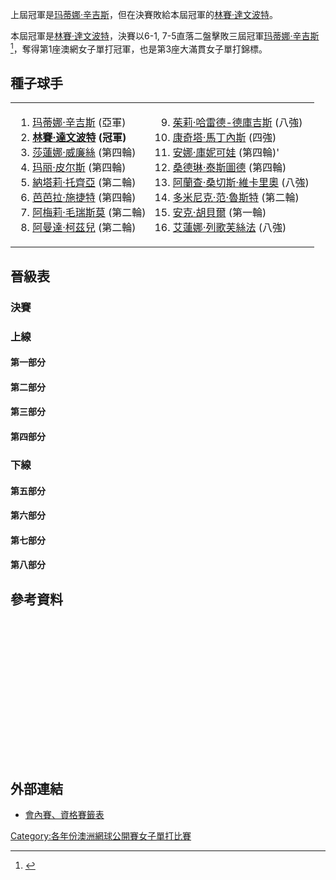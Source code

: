{{noteTA|G1=Tennis
|T=zh-hans:2000年澳大利亚网球公开赛女子单打比赛; zh-tw:2000年澳洲網球公開賽女子單打比賽; zh-hk:2000年澳洲網球公開賽女子單打比賽;
|1=zh-hans:圈;zh-hant:輪
|2=zh-hans:半区;zh-hant:半部;
|3=zh-hans:半决赛;zh-hk:準決賽;zh-tw:四強;
|4=zh-hans:半準决赛;zh-hk:半準決賽;zh-tw:八強;
|5=zh-hans:澳大利亚; zh-tw:澳洲; zh-hk:澳洲;
|6=zh-hans:2000年澳大利亚网球公开赛; zh-tw:2000年澳洲網球公開賽; zh-hk:2000年澳洲網球公開賽;
}}

{{GrandSlamEvents|2000|澳洲網球公開賽|
 | defchamp = {{flagicon|SUI}} [[玛蒂娜·辛吉斯|玛蒂娜·辛吉斯]]
 | champ = {{flagicon|USA}} [[林賽·達文波特|林賽·達文波特]]
 | runner = {{flagicon|SUI}} [[玛蒂娜·辛吉斯|玛蒂娜·辛吉斯]]
 | score = 6-1, 7-5
}}

{{main|2000年澳大利亚网球公开赛}}

上屆冠軍是[[玛蒂娜·辛吉斯|玛蒂娜·辛吉斯]]，但在決賽敗給本屆冠軍的[[林賽·達文波特|林賽·達文波特]]。

本屆冠軍是[[林賽·達文波特|林賽·達文波特]]，決賽以6-1, 7-5直落二盤擊敗三屆冠軍[[玛蒂娜·辛吉斯|玛蒂娜·辛吉斯]]<ref>{{cite web |url=http://www.nytimes.com/2000/01/30/sports/tennis-davenport-easily-masters-hingis-again-to-take-title.html |title=存档副本 |accessdate=2010-03-20 |deadurl=no |archiveurl=https://web.archive.org/web/20150527145755/http://www.nytimes.com/2000/01/30/sports/tennis-davenport-easily-masters-hingis-again-to-take-title.html |archivedate=2015-05-27 }}</ref>，奪得第1座澳網女子單打冠軍，也是第3座大滿貫女子單打錦標。

==種子球手==
{|
|valign=top|
<ol>
<li> {{flagicon|SUI}} [[玛蒂娜·辛吉斯|玛蒂娜·辛吉斯]] (亞軍)</li>
<li> {{flagicon|USA}} '''[[林賽·達文波特|林賽·達文波特]] (冠軍)'''</li>
<li> {{flagicon|USA}} [[莎蓮娜·威廉絲|莎蓮娜·威廉絲]] (第四輪)</li>
<li> {{flagicon|FRA}} [[玛丽·皮尔斯|玛丽·皮尔斯]] (第四輪)</li>
<li> {{flagicon|FRA}} [[納塔莉·托齊亞|納塔莉·托齊亞]] (第二輪)</li>
<li> {{flagicon|AUT}} [[芭芭拉·施捷特|芭芭拉·施捷特]] (第四輪)</li>
<li> {{flagicon|FRA}} [[阿梅莉·毛瑞斯莫|阿梅莉·毛瑞斯莫]] (第二輪)</li>
<li> {{flagicon|RSA}} [[阿曼達·柯茲兒|阿曼達·柯茲兒]] (第二輪)</li>
</ol>
|valign=top|
<ol start=9>
<li> {{flagicon|FRA}} [[茱莉·哈雷德-德庫吉斯|茱莉·哈雷德-德庫吉斯]] (八強)</li>
<li> {{flagicon|ESP}} [[康奇塔·馬丁內斯|康奇塔·馬丁內斯]] (四強)</li>
<li> {{flagicon|RUS}} [[安娜·庫妮可娃|安娜·庫妮可娃]] (第四輪)'</li>
<li> {{flagicon|FRA}} [[桑德琳·泰斯圖德|桑德琳·泰斯圖德]] (第四輪)</li>
<li> {{flagicon|ESP}} [[阿蘭查·桑切斯·維卡里奧|阿蘭查·桑切斯·維卡里奧]] (八強)</li>
<li> {{flagicon|BEL}} [[多米尼克·范·魯斯特|多米尼克·范·魯斯特]] (第二輪)</li>
<li> {{flagicon|GER}} [[安克·胡貝爾|安克·胡貝爾]] (第一輪)</li>
<li> {{flagicon|RUS}} [[艾蓮娜·列歌芙絲法|艾蓮娜·列歌芙絲法]] (八強)</li>
</ol>
|}
==晉級表==
{{Draw key}}
===決賽===
{{8TeamBracket-Tennis3
| RD1=八強
| RD2=四強
| RD3=決賽
| team-width=175
| RD3-team1={{flagicon|SUI}} [[玛蒂娜·辛吉斯|辛吉斯]]
| RD3-seed1=1
| RD3-team2={{flagicon|USA}} '''[[林賽·達文波特|達文波特]]'''
| RD3-seed2=2
| RD3-score1-1=1
| RD3-score2-1='''6'''
| RD3-score1-2=5
| RD3-score2-2='''7'''
| RD2-team1={{flagicon|SUI}} '''[[玛蒂娜·辛吉斯|辛吉斯]]'''
| RD2-seed1=1
| RD2-team2={{flagicon|ESP}} [[康奇塔·馬丁內斯|馬丁內斯]]
| RD2-seed2=10
| RD2-score1-1='''6'''
| RD2-score2-1=3
| RD2-score1-2='''6'''
| RD2-score2-2=2
| RD2-team3={{flagicon|USA}} [[珍妮弗·卡普里亚蒂|卡普里亚蒂]]
| RD2-seed3= 
| RD2-team4={{flagicon|USA}} '''[[林賽·達文波特|達文波特]]'''
| RD2-seed4=2
| RD2-score3-1=2
| RD2-score4-1='''6'''
| RD2-score3-2=6<sup>4</sup>
| RD2-score4-2='''7<sup>7</sup>'''
| RD1-team1={{flagicon|SUI}} '''[[玛蒂娜·辛吉斯|辛吉斯]]'''
| RD1-seed1=1
| RD1-team2={{flagicon|ESP}} [[阿蘭查·桑切斯·維卡里奧|桑切斯·維卡里奧]]
| RD1-seed2=13
| RD1-score1-1='''6'''
| RD1-score2-1=1
| RD1-score1-2='''6'''
| RD1-score2-2=1
| RD1-team3={{flagicon|RUS}} [[艾蓮娜·列歌芙絲法|列歌芙絲法]]
| RD1-seed3=16
| RD1-team4={{flagicon|ESP}} '''[[康奇塔·馬丁內斯|馬丁內斯]]'''
| RD1-seed4=10
| RD1-score3-1=3
| RD1-score4-1='''6'''
| RD1-score3-2='''6'''
| RD1-score4-2=4
| RD1-score3-3=7
| RD1-score4-3='''9'''
| RD1-team5={{flagicon|USA}} '''[[珍妮弗·卡普里亚蒂|卡普里亚蒂]]'''
| RD1-seed5= 
| RD1-team6={{flagicon|JPN}} [[杉山愛|杉山]]
| RD1-seed6= 
| RD1-score5-1='''6'''
| RD1-score6-1=0
| RD1-score5-2='''6'''
| RD1-score6-2=2
| RD1-team7={{flagicon|FRA}} [[茱莉·哈雷德-德庫吉斯|哈雷德-德庫吉斯]]
| RD1-seed7=9
| RD1-team8={{flagicon|USA}} '''[[林賽·達文波特|達文波特]]'''
| RD1-seed8=2
| RD1-score7-1=1
| RD1-score8-1='''6'''
| RD1-score7-2=2
| RD1-score8-2='''6'''
}}
===上線===
====第一部分====
{{16TeamBracket-Compact-Tennis3
| RD1=第一輪
| RD2=第二輪
| RD3=第三輪
| RD4=第四輪
| RD4-team01={{flagicon|SUI}} '''[[玛蒂娜·辛吉斯|辛吉斯]]'''
| RD4-seed01=1
| RD4-team02={{flagicon|FRA}} [[桑德琳·泰斯圖德|泰斯圖德]]
| RD4-seed02=12
| RD4-score01-1='''6'''
| RD4-score02-1=1
| RD4-score01-2='''7<sup>7</sup>'''
| RD4-score02-2=6<sup>3</sup>
| RD3-team01={{flagicon|SUI}} '''[[玛蒂娜·辛吉斯|辛吉斯]]'''
| RD3-seed01=1
| RD3-team02={{flagicon|AUS}} [[艾丽西亚·莫利克|莫利克]]
| RD3-seed02=
| RD3-score01-1='''6'''
| RD3-score02-1=2
| RD3-score01-2='''6'''
| RD3-score02-2=3
| RD3-team03={{flagicon|THA}} [[撻瑪茵·塔娜蘇甘|塔娜蘇甘]]
| RD3-seed03=
| RD3-team04={{flagicon|FRA}} '''[[桑德琳·泰斯圖德|泰斯圖德]]'''
| RD3-seed04=12
| RD3-score03-1='''6'''
| RD3-score04-1=4
| RD3-score03-2=5
| RD3-score04-2='''7'''
| RD3-score03-3=2
| RD3-score04-3='''6'''
| RD2-team01={{flagicon|SUI}} '''[[玛蒂娜·辛吉斯|辛吉斯]]'''
| RD2-seed01=1
| RD2-team02={{flagicon|BEL}} [[賈斯汀·海寧|海寧]]
| RD2-seed02=
| RD2-score01-1='''6'''
| RD2-score02-1=3
| RD2-score01-2='''6'''
| RD2-score02-2=3
| RD2-team03={{flagicon|SVK}} [[Karina_Habšudová|K Habšudová]]
| RD2-seed03=
| RD2-team04={{flagicon|AUS}} '''[[艾丽西亚·莫利克|莫利克]]'''
| RD2-seed04=
| RD2-score03-1=2
| RD2-score04-1='''6'''
| RD2-score03-2=3
| RD2-score04-2='''6'''
| RD2-team05={{flagicon|THA}} '''[[撻瑪茵·塔娜蘇甘|塔娜蘇甘]]'''
| RD2-seed05=
| RD2-team06={{flagicon|CAN}} [[Jana_Nejedly|J Nejedly]]
| RD2-seed06=
| RD2-score05-1='''7'''
| RD2-score06-1=5
| RD2-score05-2='''6'''
| RD2-score06-2=4
| RD2-team07={{flagicon|MEX}} [[Angélica_Gavaldón|A Gavaldón]]
| RD2-seed07=
| RD2-team08={{flagicon|FRA}} '''[[桑德琳·泰斯圖德|泰斯圖德]]'''
| RD2-seed08=12
| RD2-score07-1=1
| RD2-score08-1='''6'''
| RD2-score07-2=2
| RD2-score08-2='''6'''
| RD1-team01={{flagicon|SUI}} '''[[玛蒂娜·辛吉斯|辛吉斯]]'''
| RD1-seed01=1
| RD1-team02={{flagicon|CRO}} [[Mirjana_Lučić|M Lučić]]
| RD1-seed02=
| RD1-score01-1='''6'''
| RD1-score02-1=1
| RD1-score01-2='''6'''
| RD1-score02-2=2
| RD1-team03={{flagicon|BEL}} '''[[賈斯汀·海寧|海寧]]'''
| RD1-seed03=
| RD1-team04={{flagicon|AUS}} [[Kerry-Anne_Guse|K-A Guse]]
| RD1-seed04=Q
| RD1-score03-1='''6'''
| RD1-score04-1=4
| RD1-score03-2='''6'''
| RD1-score04-2=2
| RD1-team05={{flagicon|SVK}} '''[[Karina_Habšudová|K Habšudová]]'''
| RD1-seed05=
| RD1-team06={{flagicon|USA}} [[Jolene_Watanabe|J Watanabe]]
| RD1-seed06=
| RD1-score05-1='''6'''
| RD1-score06-1=0
| RD1-score05-2='''6'''
| RD1-score06-2=1
| RD1-team07={{flagicon|AUS}} '''[[艾丽西亚·莫利克|莫利克]]'''
| RD1-seed07=
| RD1-team08={{flagicon|CRO}} [[Silvija_Talaja|S Talaja]]
| RD1-seed08=
| RD1-score07-1='''6'''
| RD1-score08-1=1
| RD1-score07-2=5
| RD1-score08-2='''7'''
| RD1-score07-3='''7'''
| RD1-score08-3=5
| RD1-team09={{flagicon|THA}} '''[[撻瑪茵·塔娜蘇甘|塔娜蘇甘]]'''
| RD1-seed09=
| RD1-team10={{flagicon|ITA}} [[Rita_Grande|R Grande]]
| RD1-seed10=
| RD1-score09-1='''6'''
| RD1-score10-1=3
| RD1-score09-2='''6'''
| RD1-score10-2=4
| RD1-team11={{flagicon|CAN}} '''[[Jana_Nejedly|J Nejedly]]'''
| RD1-seed11=
| RD1-team12={{flagicon|SLO}} [[卡塔琳娜·斯雷博特尼克|斯雷博特尼克]]
| RD1-seed12=
| RD1-score11-1='''6'''
| RD1-score12-1=4
| RD1-score11-2=1
| RD1-score12-2='''6'''
| RD1-score11-3='''6'''
| RD1-score12-3=4
| RD1-team13={{flagicon|MEX}} '''[[Angelica_Gavaldon|A Gavaldon]]'''
| RD1-seed13=
| RD1-team14={{flagicon|ISR}} [[Tzipi_Obziler|T Obziler]]
| RD1-seed14=Q
| RD1-score13-1='''6'''
| RD1-score14-1=4
| RD1-score13-2=4
| RD1-score14-2='''6'''
| RD1-score13-3='''6'''
| RD1-score14-3=4
| RD1-team15={{flagicon|FRA}} '''[[桑德琳·泰斯圖德|泰斯圖德]]'''
| RD1-seed15=12
| RD1-team16={{flagicon|HUN}} [[佩特拉·曼杜拉|曼杜拉]]
| RD1-seed16=
| RD1-score15-1='''6'''
| RD1-score16-1=3
| RD1-score15-2=4
| RD1-score16-2='''6'''
| RD1-score15-3='''6'''
| RD1-score16-3=3
}}
====第二部分====
{{16TeamBracket-Compact-Tennis3
| RD1=第一輪
| RD2=第二輪
| RD3=第三輪
| RD4=第四輪
| RD4-team01={{flagicon|ESP}} '''[[阿蘭查·桑切斯·維卡里奧|桑切斯·維卡里奧]]'''
| RD4-seed01=13
| RD4-team02={{flagicon|AUT}} [[芭芭拉·施捷特|施捷特]]
| RD4-seed02=6
| RD4-score01-1=1
| RD4-score02-1='''6'''
| RD4-score01-2='''6'''
| RD4-score02-2=0
| RD4-score01-3='''7'''
| RD4-score02-3=5
| RD3-team01={{flagicon|ESP}} '''[[阿蘭查·桑切斯·維卡里奧|桑切斯·維卡里奧]]'''
| RD3-seed01=13
| RD3-team02={{flagicon|AUS}} [[Bryanne_Stewart|B Stewart]]
| RD3-seed02=WC
| RD3-score01-1='''7'''
| RD3-score02-1=5
| RD3-score01-2='''6'''
| RD3-score02-2=1
| RD3-team03={{flagicon|ARG}} [[Florencia_Labat|F Labat]]
| RD3-seed03=Q
| RD3-team04={{flagicon|AUT}} '''[[芭芭拉·施捷特|施捷特]]'''
| RD3-seed04=6
| RD3-score03-1=1
| RD3-score04-1='''6'''
| RD3-score03-2=3
| RD3-score04-2='''6'''
| RD2-team01={{flagicon|ESP}} '''[[阿蘭查·桑切斯·維卡里奧|桑切斯·維卡里奧]]'''
| RD2-seed01=13
| RD2-team02={{flagicon|USA}} [[麗莎·雷蒙德|雷蒙德]]
| RD2-seed02=
| RD2-score01-1='''6'''
| RD2-score02-1=1
| RD2-score01-2=3
| RD2-score02-2='''6'''
| RD2-score01-3='''6'''
| RD2-score02-3=3
| RD2-team03={{flagicon|SUI}} [[艾曼紐·加利亞爾迪|加利亞爾迪]]
| RD2-seed03=
| RD2-team04={{flagicon|AUS}} '''[[Bryanne_Stewart|B Stewart]]'''
| RD2-seed04=WC
| RD2-score03-1='''6'''
| RD2-score04-1=2
| RD2-score03-2=4
| RD2-score04-2='''6'''
| RD2-score03-3=4
| RD2-score04-3='''6'''
| RD2-team05={{flagicon|ARG}} '''[[Florencia_Labat|F Labat]]'''
| RD2-seed05=Q
| RD2-team06={{flagicon|ESP}} [[馬貴·塞爾娜|塞爾娜]]
| RD2-seed06=
| RD2-score05-1='''7<sup>7</sup>'''
| RD2-score06-1=6<sup>3</sup>
| RD2-score05-2='''7'''
| RD2-score06-2=5
| RD2-team07={{flagicon|SUI}} [[Miroslava_Vavrinec|M Vavrinec]]
| RD2-seed07=
| RD2-team08={{flagicon|AUT}} '''[[芭芭拉·施捷特|施捷特]]'''
| RD2-seed08=6
| RD2-score07-1=4
| RD2-score08-1='''6'''
| RD2-score07-2=4
| RD2-score08-2='''6'''
| RD1-team01={{flagicon|ESP}} '''[[阿蘭查·桑切斯·維卡里奧|桑切斯·維卡里奧]]'''
| RD1-seed01=13
| RD1-team02={{flagicon|GER}} [[Julia_Abe|J Abe]]
| RD1-seed02=
| RD1-score01-1='''6'''
| RD1-score02-1=2
| RD1-score01-2='''6'''
| RD1-score02-2=2
| RD1-team03={{flagicon|USA}} '''[[麗莎·雷蒙德|雷蒙德]]'''
| RD1-seed03=
| RD1-team04={{flagicon|FRA}} [[Alexandra_Fusai|A Fusai]]
| RD1-seed04=Q
| RD1-score03-1=5
| RD1-score04-1='''7'''
| RD1-score03-2='''6'''
| RD1-score04-2=4
| RD1-score03-3='''6'''
| RD1-score04-3=4
| RD1-team05={{flagicon|SUI}} '''[[艾曼紐·加利亞爾迪|加利亞爾迪]]'''
| RD1-seed05=
| RD1-team06={{flagicon|FRA}} [[Alexia_Dechaume-Balleret|A Dechaume-Balleret]]
| RD1-seed06=
| RD1-score05-1='''6'''
| RD1-score06-1=2
| RD1-score05-2='''6'''
| RD1-score06-2=0
| RD1-team07={{flagicon|AUS}} '''[[Bryanne_Stewart|B Stewart]]'''
| RD1-seed07=WC
| RD1-team08={{flagicon|VEN}} [[María_Vento|M Vento]]
| RD1-seed08=
| RD1-score07-1='''7'''
| RD1-score08-1=5
| RD1-score07-2='''6'''
| RD1-score08-2=3
| RD1-team09={{flagicon|ARG}} '''[[Florencia_Labat|F Labat]]'''
| RD1-seed09=Q
| RD1-team10={{flagicon|SVK}} [[Ľudmila_Cervanová|Ľ Cervanová]]
| RD1-seed10=
| RD1-score09-1='''6'''
| RD1-score10-1=2
| RD1-score09-2='''6'''
| RD1-score10-2=3
| RD1-team11={{flagicon|ESP}} '''[[馬貴·塞爾娜|塞爾娜]]'''
| RD1-seed11=
| RD1-team12={{flagicon|CAN}} [[Maureen_Drake|M Drake]]
| RD1-seed12=
| RD1-score11-1='''6'''
| RD1-score12-1=4
| RD1-score11-2='''6'''
| RD1-score12-2=2
| RD1-team13={{flagicon|SUI}} '''[[Miroslava_Vavrinec|M Vavrinec]]'''
| RD1-seed13=
| RD1-team14={{flagicon|AUS}} [[Lisa_McShea|L McShea]]
| RD1-seed14=WC
| RD1-score13-1='''6'''
| RD1-score14-1=1
| RD1-score13-2='''6'''
| RD1-score14-2=4
| RD1-team15={{flagicon|AUT}} '''[[芭芭拉·施捷特|施捷特]]'''
| RD1-seed15=6
| RD1-team16={{flagicon|USA}} [[Meilen_Tu|M Tu]]
| RD1-seed16=
| RD1-score15-1='''6'''
| RD1-score16-1=2
| RD1-score15-2=6<sup>1</sup>
| RD1-score16-2='''7<sup>7</sup>'''
| RD1-score15-3='''6'''
| RD1-score16-3=4
}}
====第三部分====
{{16TeamBracket-Compact-Tennis3
| RD1=第一輪
| RD2=第二輪
| RD3=第三輪
| RD4=第四輪
| RD4-team01={{flagicon|USA}} [[莎蓮娜·威廉絲|S 威廉絲]]
| RD4-seed01=3
| RD4-team02={{flagicon|RUS}} '''[[艾蓮娜·列歌芙絲法|列歌芙絲法]]'''
| RD4-seed02=16
| RD4-score01-1=3
| RD4-score02-1='''6'''
| RD4-score01-2=3
| RD4-score02-2='''6'''
| RD3-team01={{flagicon|USA}} '''[[莎蓮娜·威廉絲|S 威廉絲]]'''
| RD3-seed01=3
| RD3-team02={{flagicon|BEL}} [[Sabine_Appelmans|S Appelmans]]
| RD3-seed02=
| RD3-score01-1='''6'''
| RD3-score02-1=2
| RD3-score01-2='''7<sup>7</sup>'''
| RD3-score02-2=6<sup>2</sup>
| RD3-team03={{flagicon|BEL}} [[Els_Callens|E Callens]]
| RD3-seed03=
| RD3-team04={{flagicon|RUS}} '''[[艾蓮娜·列歌芙絲法|列歌芙絲法]]'''
| RD3-seed04=16
| RD3-score03-1='''7'''
| RD3-score04-1=5
| RD3-score03-2=6<sup>5</sup>
| RD3-score04-2='''7<sup>7</sup>'''
| RD3-score03-3=3
| RD3-score04-3='''6'''
| RD2-team01={{flagicon|USA}} '''[[莎蓮娜·威廉絲|S 威廉絲]]'''
| RD2-seed01=3
| RD2-team02={{flagicon|AUS}} [[Nicole_Pratt|N Pratt]]
| RD2-seed02=
| RD2-score01-1='''7'''
| RD2-score02-1=5
| RD2-score01-2='''6'''
| RD2-score02-2=1
| RD2-team03={{flagicon|BEL}} '''[[Sabine_Appelmans|S Appelmans]]'''
| RD2-seed03=
| RD2-team04={{flagicon|USA}} [[嬋達·魯賓|魯賓]]
| RD2-seed04=
| RD2-score03-1='''6'''
| RD2-score04-1=1
| RD2-score03-2=3
| RD2-score04-2='''6'''
| RD2-score03-3='''6'''
| RD2-score04-3=3
| RD2-team05={{flagicon|BEL}} '''[[Els_Callens|E Callens]]'''
| RD2-seed05=
| RD2-team06={{flagicon|CZE}} [[德尼莎·赫拉德科娃|赫拉德科娃]]
| RD2-seed06=
| RD2-score05-1=2
| RD2-score06-1='''6'''
| RD2-score05-2='''7'''
| RD2-score06-2=5
| RD2-score05-3='''6'''
| RD2-score06-3=4
| RD2-team07={{flagicon|USA}} [[梅根·蕭內西|蕭內西]]
| RD2-seed07=
| RD2-team08={{flagicon|RUS}} '''[[艾蓮娜·列歌芙絲法|列歌芙絲法]]'''
| RD2-seed08=16
| RD2-score07-1=3
| RD2-score08-1='''6'''
| RD2-score07-2=5
| RD2-score08-2='''7'''
| RD1-team01={{flagicon|USA}} '''[[莎蓮娜·威廉絲|S 威廉絲]]'''
| RD1-seed01=3
| RD1-team02={{flagicon|AUS}} [[Amanda_Grahame|A Grahame]]
| RD1-seed02=WC
| RD1-score01-1='''6'''
| RD1-score02-1=4
| RD1-score01-2=4
| RD1-score02-2='''6'''
| RD1-score01-3='''6'''
| RD1-score02-3=4
| RD1-team03={{flagicon|AUS}} '''[[Nicole_Pratt|N Pratt]]'''
| RD1-seed03=
| RD1-team04={{flagicon|ESP}} [[瑪麗亞·桑切斯·洛倫佐|桑切斯·洛倫佐]]
| RD1-seed04=
| RD1-score03-1='''6'''
| RD1-score04-1=3
| RD1-score03-2='''6'''
| RD1-score04-2=0
| RD1-team05={{flagicon|BEL}} '''[[Sabine_Appelmans|S Appelmans]]'''
| RD1-seed05=
| RD1-team06={{flagicon|AUS}} [[Annabel_Ellwood|A Ellwood]]
| RD1-seed06=
| RD1-score05-1='''6'''
| RD1-score06-1=2
| RD1-score05-2='''6'''
| RD1-score06-2=2
| RD1-team07={{flagicon|USA}} '''[[嬋達·魯賓|魯賓]]'''
| RD1-seed07=
| RD1-team08={{flagicon|ISR}} [[安娜·斯瑪什諾娃|斯瑪什諾娃]]
| RD1-seed08=
| RD1-score07-1='''6'''
| RD1-score08-1=3
| RD1-score07-2='''6'''
| RD1-score08-2=4
| RD1-team09={{flagicon|BEL}} '''[[Els_Callens|E Callens]]'''
| RD1-seed09=
| RD1-team10={{flagicon|USA}} [[艾美·弗雷澤|弗雷澤]]
| RD1-seed10=
| RD1-score09-1='''6'''
| RD1-score10-1=1
| RD1-score09-2='''6'''
| RD1-score10-2=3
| RD1-team11={{flagicon|CZE}} '''[[德尼莎·赫拉德科娃|赫拉德科娃]]'''
| RD1-seed11=
| RD1-team12={{flagicon|FRA}} [[維吉妮·拉扎諾|拉扎諾]]
| RD1-seed12=WC
| RD1-score11-1='''7<sup>12</sup>'''
| RD1-score12-1=6<sup>10</sup>
| RD1-score11-2='''6'''
| RD1-score12-2=2
| RD1-team13={{flagicon|USA}} '''[[梅根·蕭內西|蕭內西]]'''
| RD1-seed13=
| RD1-team14={{flagicon|USA}} [[Tara_Snyder|T Snyder]]
| RD1-seed14=
| RD1-score13-1='''6'''
| RD1-score14-1=0
| RD1-score13-2=1
| RD1-score14-2='''6'''
| RD1-score13-3='''10'''
| RD1-score14-3=8
| RD1-team15={{flagicon|RUS}} '''[[艾蓮娜·列歌芙絲法|列歌芙絲法]]'''
| RD1-seed15=16
| RD1-team16={{flagicon|BUL}} [[Pavlina_Nola|P Nola]]
| RD1-seed16=
| RD1-score15-1='''6'''
| RD1-score16-1=2
| RD1-score15-2='''6'''
| RD1-score16-2=2
}}
====第四部分====
{{16TeamBracket-Compact-Tennis3
| RD1=第一輪
| RD2=第二輪
| RD3=第三輪
| RD4=第四輪
| RD4-team01={{flagicon|ESP}} '''[[康奇塔·馬丁內斯|馬丁內斯]]'''
| RD4-seed01=10
| RD4-team02={{flagicon|USA}} [[Kristina_Brandi|K Brandi]]
| RD4-seed02=
| RD4-score01-1='''6'''
| RD4-score02-1=1
| RD4-score01-2='''6'''
| RD4-score02-2=1
| RD3-team01={{flagicon|ESP}} '''[[康奇塔·馬丁內斯|馬丁內斯]]'''
| RD3-seed01=10
| RD3-team02={{flagicon|CRO}} [[耶萊娜·科斯塔尼奇|科斯塔尼奇]]
| RD3-seed02=
| RD3-score01-1='''6'''
| RD3-score02-1=4
| RD3-score01-2='''6'''
| RD3-score02-2=4
| RD3-team03={{flagicon|ROU}} [[Ruxandra_Dragomir|R Dragomir]]
| RD3-seed03=
| RD3-team04={{flagicon|USA}} '''[[Kristina_Brandi|K Brandi]]'''
| RD3-seed04=
| RD3-score03-1=4
| RD3-score04-1='''6'''
| RD3-score03-2=6<sup>7</sup>
| RD3-score04-2='''7<sup>9</sup>'''
| RD2-team01={{flagicon|ESP}} '''[[康奇塔·馬丁內斯|馬丁內斯]]'''
| RD2-seed01=10
| RD2-team02={{flagicon|BLR}} [[Olga_Barabanschikova|O Barabanschikova]]
| RD2-seed02=
| RD2-score01-1='''6'''
| RD2-score02-1=3
| RD2-score01-2=4
| RD2-score02-2='''6'''
| RD2-score01-3='''6'''
| RD2-score02-3=3
| RD2-team03={{flagicon|AUT}} [[Sylvia_Plischke|S Plischke]]
| RD2-seed03=
| RD2-team04={{flagicon|CRO}} '''[[耶萊娜·科斯塔尼奇|科斯塔尼奇]]'''
| RD2-seed04=
| RD2-score03-1=3
| RD2-score04-1='''6'''
| RD2-score03-2='''6'''
| RD2-score04-2=0
| RD2-score03-3=4
| RD2-score04-3='''6'''
| RD2-team05={{flagicon|USA}} [[Erika_de_Lone|E de Lone]]
| RD2-seed05=
| RD2-team06={{flagicon|ROU}} '''[[Ruxandra_Dragomir|R Dragomir]]'''
| RD2-seed06=
| RD2-score05-1=4
| RD2-score06-1='''6'''
| RD2-score05-2='''7'''
| RD2-score06-2=5
| RD2-score05-3=0
| RD2-score06-3='''6'''
| RD2-team07={{flagicon|USA}} '''[[Kristina_Brandi|K Brandi]]'''
| RD2-seed07=
| RD2-team08={{flagicon|RSA}} [[阿曼達·柯茲兒|柯茲兒]]
| RD2-seed08=8
| RD2-score07-1='''6'''
| RD2-score08-1=1
| RD2-score07-2='''6'''
| RD2-score08-2=3
| RD1-team01={{flagicon|ESP}} '''[[康奇塔·馬丁內斯|馬丁內斯]]'''
| RD1-seed01=10
| RD1-team02={{flagicon|CZE}} [[Sandra_Kleinová|S Kleinová]]
| RD1-seed02=
| RD1-score01-1='''6'''
| RD1-score02-1=1
| RD1-score01-2='''6'''
| RD1-score02-2=1
| RD1-team03={{flagicon|BLR}} '''[[Olga_Barabanschikova|O Barabanschikova]]'''
| RD1-seed03=
| RD1-team04={{flagicon|ROU}} [[Irina_Spîrlea|I Spîrlea]]
| RD1-seed04=
| RD1-score03-1='''6'''
| RD1-score04-1=4
| RD1-score03-2=3
| RD1-score04-2='''6'''
| RD1-score03-3='''6'''
| RD1-score04-3=3
| RD1-team05={{flagicon|AUT}} '''[[Sylvia_Plischke|S Plischke]]'''
| RD1-seed05=
| RD1-team06={{flagicon|BUL}} [[Lubomira_Bacheva|L Bacheva]]
| RD1-seed06=
| RD1-score05-1='''6'''
| RD1-score06-1=4
| RD1-score05-2='''6'''
| RD1-score06-2=4
| RD1-team07={{flagicon|CRO}} '''[[耶萊娜·科斯塔尼奇|科斯塔尼奇]]'''
| RD1-seed07=
| RD1-team08={{flagicon|ARG}} [[Mariana_Díaz-Oliva|M Díaz-Oliva]]
| RD1-seed08=
| RD1-score07-1='''6'''
| RD1-score08-1=3
| RD1-score07-2=6<sup>3</sup>
| RD1-score08-2='''7<sup>7</sup>'''
| RD1-score07-3='''6'''
| RD1-score08-3=4
| RD1-team09={{flagicon|USA}} '''[[Erika_de_Lone|E de Lone]]'''
| RD1-seed09=
| RD1-team10={{flagicon|HUN}} [[Anna-Maria_Foldenyi|A-M Foldenyi]]
| RD1-seed10=
| RD1-score09-1='''6'''
| RD1-score10-1=1
| RD1-score09-2='''6'''
| RD1-score10-2=4
| RD1-team11={{flagicon|ROU}} '''[[Ruxandra_Dragomir|R Dragomir]]'''
| RD1-seed11=
| RD1-team12={{flagicon|ITA}} [[塔蒂亞娜·加爾賓|加爾賓]]
| RD1-seed12=Q
| RD1-score11-1='''7'''
| RD1-score12-1=5
| RD1-score11-2='''6'''
| RD1-score12-2=4
| RD1-team13={{flagicon|USA}} '''[[Kristina_Brandi|K Brandi]]'''
| RD1-seed13=
| RD1-team14={{flagicon|ESP}} [[Gala_León_García|G León García]]
| RD1-seed14=
| RD1-score13-1='''6'''
| RD1-score14-1=3
| RD1-score13-2='''6'''
| RD1-score14-2=3
| RD1-team15={{flagicon|RSA}} '''[[阿曼達·柯茲兒|柯茲兒]]'''
| RD1-seed15=8
| RD1-team16={{flagicon|RUS}} [[塔提亞娜·帕諾娃|帕諾娃]]
| RD1-seed16=
| RD1-score15-1='''6'''
| RD1-score16-1=3
| RD1-score15-2='''6'''
| RD1-score16-2=3
}}
===下線===
====第五部分====
{{16TeamBracket-Compact-Tennis3
| RD1=第一輪
| RD2=第二輪
| RD3=第三輪
| RD4=第四輪
| RD4-team01={{flagicon|SUI}} [[帕蒂·施尼德|施尼德]]
| RD4-seed01=
| RD4-team02={{flagicon|USA}} '''[[珍妮弗·卡普里亚蒂|卡普里亚蒂]]'''
| RD4-seed02=
| RD4-score01-1=3
| RD4-score02-1='''6'''
| RD4-score01-2='''6'''
| RD4-score02-2=4
| RD4-score01-3=1
| RD4-score02-3='''6'''
| RD3-team01={{flagicon|SUI}} '''[[帕蒂·施尼德|施尼德]]'''
| RD3-seed01=
| RD3-team02={{flagicon|RUS}} [[娜迪亚·佩特洛娃|佩特洛娃]]
| RD3-seed02=
| RD3-score01-1='''7<sup>8</sup>'''
| RD3-score02-1=6<sup>6</sup>
| RD3-score01-2=4
| RD3-score02-2='''6'''
| RD3-score01-3='''6'''
| RD3-score02-3=2
| RD3-team03={{flagicon|CHN}} [[Yi_Jing-Qian|J-Q Yi]]
| RD3-seed03=WC
| RD3-team04={{flagicon|USA}} '''[[珍妮弗·卡普里亚蒂|卡普里亚蒂]]'''
| RD3-seed04=
| RD3-score03-1=4
| RD3-score04-1='''6'''
| RD3-score03-2=4
| RD3-score04-2='''6'''
| RD2-team01={{flagicon|FRA}} [[阿梅莉·毛瑞斯莫|毛瑞斯莫]]
| RD2-seed01=7
| RD2-team02={{flagicon|SUI}} '''[[帕蒂·施尼德|施尼德]]'''
| RD2-seed02=
| RD2-score01-1=4
| RD2-score02-1='''6'''
| RD2-score01-2=4
| RD2-score02-2='''6'''
| RD2-team03={{flagicon|RUS}} '''[[娜迪亚·佩特洛娃|佩特洛娃]]'''
| RD2-seed03=
| RD2-team04={{flagicon|ZIM}} [[卡拉·布莱克|布莱克]]
| RD2-seed04=
| RD2-score03-1=4
| RD2-score04-1='''6'''
| RD2-score03-2='''6'''
| RD2-score04-2=4
| RD2-score03-3='''6'''
| RD2-score04-3=4
| RD2-team05={{flagicon|GBR}} [[Julie_Pullin|J Pullin]]
| RD2-seed05=Q
| RD2-team06={{flagicon|CHN}} '''[[Yi_Jing-Qian|J-Q Yi]]'''
| RD2-seed06=WC
| RD2-score05-1=3
| RD2-score06-1='''6'''
| RD2-score05-2='''6'''
| RD2-score06-2=2
| RD2-score05-3=7
| RD2-score06-3='''9'''
| RD2-team07={{flagicon|USA}} '''[[珍妮弗·卡普里亚蒂|卡普里亚蒂]]'''
| RD2-seed07=
| RD2-team08={{flagicon|BEL}} [[多米尼克·范·魯斯特|范·魯斯特]]
| RD2-seed08=14
| RD2-score07-1='''6'''
| RD2-score08-1=1
| RD2-score07-2=4
| RD2-score08-2='''6'''
| RD2-score07-3='''8'''
| RD2-score08-3=6
| RD1-team01={{flagicon|FRA}} '''[[阿梅莉·毛瑞斯莫|毛瑞斯莫]]'''
| RD1-seed01=7
| RD1-team02={{flagicon|ESP}} [[Cristina_Torrens_Valero|C Torrens Valero]]
| RD1-seed02=
| RD1-score01-1='''6'''
| RD1-score02-1=1
| RD1-score01-2='''6'''
| RD1-score02-2=2
| RD1-team03={{flagicon|SUI}} '''[[帕蒂·施尼德|施尼德]]'''
| RD1-seed03=
| RD1-team04={{flagicon|USA}} [[Lilia_Osterloh|L Osterloh]]
| RD1-seed04=
| RD1-score03-1='''6'''
| RD1-score04-1=3
| RD1-score03-2='''6'''
| RD1-score04-2=4
| RD1-team05={{flagicon|RUS}} '''[[娜迪亚·佩特洛娃|佩特洛娃]]'''
| RD1-seed05=
| RD1-team06={{flagicon|FRA}} [[Anne-Gaëlle_Sidot|A-G Sidot]]
| RD1-seed06=
| RD1-score05-1='''6'''
| RD1-score06-1=4
| RD1-score05-2='''6'''
| RD1-score06-2=2
| RD1-team07={{flagicon|ZIM}} '''[[卡拉·布莱克|布莱克]]'''
| RD1-seed07=
| RD1-team08={{flagicon|CZE}} [[Lenka_Němečková|L Němečková]]
| RD1-seed08=
| RD1-score07-1='''6'''
| RD1-score08-1=4
| RD1-score07-2='''7<sup>7</sup>'''
| RD1-score08-2=6<sup>4</sup>
| RD1-team09={{flagicon|GBR}} '''[[Julie_Pullin|J Pullin]]'''
| RD1-seed09=Q
| RD1-team10={{flagicon|USA}} [[Jane_Chi|J Chi]]
| RD1-seed10=
| RD1-score09-1='''6'''
| RD1-score10-1=1
| RD1-score09-2='''6'''
| RD1-score10-2=3
| RD1-team11={{flagicon|CHN}} '''[[Yi_Jing-Qian|J-Q Yi]]'''
| RD1-seed11=WC
| RD1-team12={{flagicon|BEL}} [[Laurence_Courtois|L Courtois]]
| RD1-seed12=
| RD1-score11-1='''7<sup>7</sup>'''
| RD1-score12-1=6<sup>5</sup>
| RD1-score11-2='''6'''
| RD1-score12-2=2
| RD1-team13={{flagicon|USA}} '''[[珍妮弗·卡普里亚蒂|卡普里亚蒂]]'''
| RD1-seed13=
| RD1-team14={{flagicon|AUT}} [[Barbara_Schwartz_(tennis_player)|B Schwartz]]
| RD1-seed14=
| RD1-score13-1='''6'''
| RD1-score14-1=1
| RD1-score13-2='''7<sup>7</sup>'''
| RD1-score14-2=6<sup>1</sup>
| RD1-team15={{flagicon|BEL}} '''[[多米尼克·范·魯斯特|范·魯斯特]]'''
| RD1-seed15=14
| RD1-team16={{flagicon|BEL}} [[金·克萊斯特爾斯|克萊斯特爾斯]]
| RD1-seed16=
| RD1-score15-1=3
| RD1-score16-1='''6'''
| RD1-score15-2='''6'''
| RD1-score16-2=1
| RD1-score15-3='''6'''
| RD1-score16-3=1
}}
====第六部分====
{{16TeamBracket-Compact-Tennis3
| RD1=第一輪
| RD2=第二輪
| RD3=第三輪
| RD4=第四輪
| RD4-team01={{flagicon|JPN}} '''[[杉山愛|杉山]]'''
| RD4-seed01=
| RD4-team02={{flagicon|FRA}} [[玛丽·皮尔斯|皮尔斯]]
| RD4-seed02=4
| RD4-score01-1='''7'''
| RD4-score02-1=5
| RD4-score01-2='''6'''
| RD4-score02-2=4
| RD3-team01={{flagicon|SWE}} [[Asa_Carlsson|A Carlsson]]
| RD3-seed01=
| RD3-team02={{flagicon|JPN}} '''[[杉山愛|杉山]]'''
| RD3-seed02=
| RD3-score01-1=4
| RD3-score02-1='''6'''
| RD3-score01-2='''6'''
| RD3-score02-2=4
| RD3-score01-3=3
| RD3-score02-3='''6'''
| RD3-team03={{flagicon|NED}} [[Miriam_Oremans|M Oremans]]
| RD3-seed03=
| RD3-team04={{flagicon|FRA}} '''[[玛丽·皮尔斯|皮尔斯]]'''
| RD3-seed04=4
| RD3-score03-1=2
| RD3-score04-1='''6'''
| RD3-score03-2=4
| RD3-score04-2='''6'''
| RD2-team01={{flagicon|NED}} [[Kristie_Boogert|K Boogert]]
| RD2-seed01=
| RD2-team02={{flagicon|SWE}} '''[[Asa_Carlsson|A Carlsson]]'''
| RD2-seed02=
| RD2-score01-1=5
| RD2-score02-1='''7'''
| RD2-score01-2=3
| RD2-score02-2='''6'''
| RD2-team03={{flagicon|JPN}} '''[[杉山愛|杉山]]'''
| RD2-seed03=
| RD2-team04={{flagicon|CZE}} [[Adriana_Gerši|A Gerši]]
| RD2-seed04=
| RD2-score03-1='''6'''
| RD2-score04-1=1
| RD2-score03-2='''6'''
| RD2-score04-2=4
| RD2-team05={{flagicon|NED}} '''[[Miriam_Oremans|M Oremans]]'''
| RD2-seed05=
| RD2-team06={{flagicon|YUG|FR}} [[Sandra_Nacuk|S Nacuk]]
| RD2-seed06=
| RD2-score05-1='''6'''
| RD2-score06-1=3
| RD2-score05-2='''7'''
| RD2-score06-2=5
| RD2-team07={{flagicon|FRA}} [[Amelie_Cocheteux|A Cocheteux]]
| RD2-seed07=
| RD2-team08={{flagicon|FRA}} '''[[玛丽·皮尔斯|皮尔斯]]'''
| RD2-seed08=4
| RD2-score07-1=2
| RD2-score08-1='''6'''
| RD2-score07-2=2
| RD2-score08-2='''6'''
| RD1-team01={{flagicon|NED}} '''[[Kristie_Boogert|K Boogert]]'''
| RD1-seed01=
| RD1-team02={{flagicon|GER}} [[安克·胡貝爾|胡貝爾]]
| RD1-seed02=15
| RD1-score01-1='''6'''
| RD1-score02-1=4
| RD1-score01-2='''6'''
| RD1-score02-2=4
| RD1-team03={{flagicon|SWE}} '''[[Asa_Carlsson|A Carlsson]]'''
| RD1-seed03=
| RD1-team04={{flagicon|USA}} [[亞歷山卓·史蒂文森|史蒂文森]]
| RD1-seed04=
| RD1-score03-1='''7<sup>8</sup>'''
| RD1-score04-1=6<sup>6</sup>
| RD1-score03-2='''6'''
| RD1-score04-2=3
| RD1-team05={{flagicon|JPN}} '''[[杉山愛|杉山]]'''
| RD1-seed05=
| RD1-team06={{flagicon|BUL}} [[瑪格達蓮娜·馬列娃|馬列娃]]
| RD1-seed06=
| RD1-score05-1='''7<sup>7</sup>'''
| RD1-score06-1=6<sup>3</sup>
| RD1-score05-2='''7<sup>7</sup>'''
| RD1-score06-2=6<sup>4</sup>
| RD1-team07={{flagicon|CZE}} '''[[Adriana_Gersi|A Gersi]]'''
| RD1-seed07=
| RD1-team08={{flagicon|NED}} [[Seda_Noorlander|S Noorlander]]
| RD1-seed08=
| RD1-score07-1=3
| RD1-score08-1='''6'''
| RD1-score07-2='''6'''
| RD1-score08-2=3
| RD1-score07-3='''6'''
| RD1-score08-3=3
| RD1-team09={{flagicon|NED}} '''[[Miriam_Oremans|M Oremans]]'''
| RD1-seed09=
| RD1-team10={{flagicon|GER}} [[Anca_Barna|A Barna]]
| RD1-seed10=
| RD1-score09-1='''6'''
| RD1-score10-1=2
| RD1-score09-2='''6'''
| RD1-score10-2=2
| RD1-team11={{flagicon|YUG|FR}} '''[[Sandra_Nacuk|S Nacuk]]'''
| RD1-seed11=
| RD1-team12={{flagicon|USA}} [[Janet_Lee|J Lee]]
| RD1-seed12=
| RD1-score11-1='''6'''
| RD1-score12-1=4
| RD1-score11-2=6<sup>6</sup>
| RD1-score12-2='''7<sup>8</sup>'''
| RD1-score11-3='''7'''
| RD1-score12-3=5
| RD1-team13={{flagicon|FRA}} '''[[Amelie_Cocheteux|A Cocheteux]]'''
| RD1-seed13=
| RD1-team14={{flagicon|GER}} [[Barbara_Rittner|B Rittner]]
| RD1-seed14=
| RD1-score13-1=1
| RD1-score14-1='''6'''
| RD1-score13-2='''7'''
| RD1-score14-2=5
| RD1-score13-3='''6'''
| RD1-score14-3=4
| RD1-team15={{flagicon|FRA}} '''[[玛丽·皮尔斯|皮尔斯]]'''
| RD1-seed15=4
| RD1-team16={{flagicon|USA}} [[Linda_Wild|L Wild]]
| RD1-seed16=Q
| RD1-score15-1='''7'''
| RD1-score16-1=5
| RD1-score15-2='''6'''
| RD1-score16-2=3
}}
====第七部分====
{{16TeamBracket-Compact-Tennis3
| RD1=第一輪
| RD2=第二輪
| RD3=第三輪
| RD4=第四輪
| RD4-team01={{flagicon|GER}} [[Jana_Kandarr|J Kandarr]]
| RD4-seed01=Q
| RD4-team02={{flagicon|FRA}} '''[[茱莉·哈雷德-德庫吉斯|哈雷德-德庫吉斯]]'''
| RD4-seed02=9
| RD4-score01-1=1
| RD4-score02-1='''6'''
| RD4-score01-2=0
| RD4-score02-2='''3'''
| RD4-score01-3=r.
| RD3-team01={{flagicon|CAN}} [[Sonya_Jeyaseelan|S Jeyaseelan]]
| RD3-seed01=Q
| RD3-team02={{flagicon|GER}} '''[[Jana_Kandarr|J Kandarr]]'''
| RD3-seed02=Q
| RD3-score01-1=2
| RD3-score02-1='''6'''
| RD3-score01-2='''6'''
| RD3-score02-2=0
| RD3-score01-3=3
| RD3-score02-3='''6'''
| RD3-team03={{flagicon|RUS}} [[耶蓮娜·德門蒂耶娃|德門蒂耶娃]]
| RD3-seed03=
| RD3-team04={{flagicon|FRA}} '''[[茱莉·哈雷德-德庫吉斯|哈雷德-德庫吉斯]]'''
| RD3-seed04=9
| RD3-score03-1='''6'''
| RD3-score04-1=3
| RD3-score03-2=4
| RD3-score04-2='''6'''
| RD3-score03-3=2
| RD3-score04-3='''6'''
| RD2-team01={{flagicon|FRA}} [[納塔莉·托齊亞|托齊亞]]
| RD2-seed01=5
| RD2-team02={{flagicon|CAN}} '''[[Sonya_Jeyaseelan|S Jeyaseelan]]'''
| RD2-seed02=Q
| RD2-score01-1=6<sup>3</sup>
| RD2-score02-1='''7<sup>7</sup>'''
| RD2-score01-2=4
| RD2-score02-2='''6'''
| RD2-team03={{flagicon|GER}} '''[[Jana_Kandarr|J Kandarr]]'''
| RD2-seed03=Q
| RD2-team04={{flagicon|FRA}} [[艾米莉·露華|露華]]
| RD2-seed04=
| RD2-score03-1=1
| RD2-score04-1='''6'''
| RD2-score03-2='''7'''
| RD2-score04-2=5
| RD2-score03-3='''6'''
| RD2-score04-3=3
| RD2-team05={{flagicon|ESP}} [[Angeles_Montolio|A Montolio]]
| RD2-seed05=
| RD2-team06={{flagicon|RUS}} '''[[耶蓮娜·德門蒂耶娃|德門蒂耶娃]]'''
| RD2-seed06=
| RD2-score05-1=4
| RD2-score06-1='''6'''
| RD2-score05-2=3
| RD2-score06-2='''6'''
| RD2-team07={{flagicon|COL}} [[法比奧拉·蘇盧阿加|蘇盧阿加]]
| RD2-seed07=
| RD2-team08={{flagicon|FRA}} '''[[茱莉·哈雷德-德庫吉斯|哈雷德-德庫吉斯]]'''
| RD2-seed08=9
| RD2-score07-1=3
| RD2-score08-1='''6'''
| RD2-score07-2=3
| RD2-score08-2='''6'''
| RD1-team01={{flagicon|FRA}} '''[[納塔莉·托齊亞|托齊亞]]'''
| RD1-seed01=5
| RD1-team02={{flagicon|SVK}} [[Henrieta_Nagyová|H Nagyová]]
| RD1-seed02=
| RD1-score01-1='''6'''
| RD1-score02-1=1
| RD1-score01-2=2
| RD1-score02-2='''6'''
| RD1-score01-3='''6'''
| RD1-score02-3=1
| RD1-team03={{flagicon|CAN}} '''[[Sonya_Jeyaseelan|S Jeyaseelan]]'''
| RD1-seed03=Q
| RD1-team04={{flagicon|NED}} [[Amanda_Hopmans|A Hopmans]]
| RD1-seed04=
| RD1-score03-1='''6'''
| RD1-score04-1=2
| RD1-score03-2=3
| RD1-score04-2='''6'''
| RD1-score03-3='''6'''
| RD1-score04-3=1
| RD1-team05={{flagicon|GER}} '''[[Jana_Kandarr|J Kandarr]]'''
| RD1-seed05=Q
| RD1-team06={{flagicon|AUS}} [[Melissa_Dowse|M Dowse]]
| RD1-seed06=WC
| RD1-score05-1='''6'''
| RD1-score06-1=4
| RD1-score05-2=6<sup>5</sup>
| RD1-score06-2='''7<sup>7</sup>'''
| RD1-score05-3='''8'''
| RD1-score06-3=6
| RD1-team07={{flagicon|FRA}} '''[[艾米莉·露華|露華]]'''
| RD1-seed07=
| RD1-team08={{flagicon|AUS}} [[Evie_Dominikovic|E Dominikovic]]
| RD1-seed08=WC
| RD1-score07-1=6<sup>3</sup>
| RD1-score08-1='''7<sup>7</sup>'''
| RD1-score07-2='''6'''
| RD1-score08-2=4
| RD1-score07-3='''6'''
| RD1-score08-3=2
| RD1-team09={{flagicon|ESP}} '''[[Angeles_Montolio|A Montolio]]'''
| RD1-seed09=
| RD1-team10={{flagicon|AUS}} [[Rachel_McQuillan|R McQuillan]]
| RD1-seed10=WC
| RD1-score09-1='''6'''
| RD1-score10-1=4
| RD1-score09-2='''6'''
| RD1-score10-2=3
| RD1-team11={{flagicon|RUS}} '''[[耶蓮娜·德門蒂耶娃|德門蒂耶娃]]'''
| RD1-seed11=
| RD1-team12={{flagicon|ARG}} [[保拉·蘇亞雷斯|蘇亞雷斯]]
| RD1-seed12=
| RD1-score11-1='''6'''
| RD1-score12-1=0
| RD1-score11-2=3
| RD1-score12-2='''6'''
| RD1-score11-3='''8'''
| RD1-score12-3=6
| RD1-team13={{flagicon|COL}} '''[[法比奧拉·蘇盧阿加|蘇盧阿加]]'''
| RD1-seed13=
| RD1-team14={{flagicon|FRA}} [[纳塔莉·德希|德希]]
| RD1-seed14=
| RD1-score13-1='''6'''
| RD1-score14-1=1
| RD1-score13-2=3
| RD1-score14-2='''6'''
| RD1-score13-3='''6'''
| RD1-score14-3=1
| RD1-team15={{flagicon|FRA}} '''[[茱莉·哈雷德-德庫吉斯|哈雷德-德庫吉斯]]'''
| RD1-seed15=9
| RD1-team16={{flagicon|RUS}} [[莉娜·克拉斯诺鲁茨卡娅|克拉斯诺鲁茨卡娅]]
| RD1-seed16=Q
| RD1-score15-1='''6'''
| RD1-score16-1=2
| RD1-score15-2='''6'''
| RD1-score16-2=4
}}
====第八部分====
{{16TeamBracket-Compact-Tennis3
| RD1=第一輪
| RD2=第二輪
| RD3=第三輪
| RD4=第四輪
| RD4-team01={{flagicon|RUS}} [[安娜·庫妮可娃|庫妮可娃]]
| RD4-seed01=11
| RD4-team02={{flagicon|USA}} '''[[林賽·達文波特|達文波特]]'''
| RD4-seed02=2
| RD4-score01-1=4
| RD4-score02-1='''6'''
| RD4-score01-2=3
| RD4-score02-2='''6'''
| RD3-team01={{flagicon|RUS}} '''[[安娜·庫妮可娃|庫妮可娃]]'''
| RD3-seed01=11
| RD3-team02={{flagicon|CZE}} [[Květa_Hrdličková|K Hrdličková]]
| RD3-seed02=
| RD3-score01-1=2
| RD3-score02-1='''6'''
| RD3-score01-2='''6'''
| RD3-score02-2=3
| RD3-score01-3='''6'''
| RD3-score02-3=4
| RD3-team03={{flagicon|RUS}} [[Alina_Jidkova|A Jidkova]]
| RD3-seed03=Q
| RD3-team04={{flagicon|USA}} '''[[林賽·達文波特|達文波特]]'''
| RD3-seed04=2
| RD3-score03-1=0
| RD3-score04-1='''6'''
| RD3-score03-2=1
| RD3-score04-2='''6'''
| RD2-team01={{flagicon|RUS}} '''[[安娜·庫妮可娃|庫妮可娃]]'''
| RD2-seed01=11
| RD2-team02={{flagicon|BLR}} [[娜塔莎·茲韋列娃|茲韋列娃]]
| RD2-seed02=
| RD2-score01-1='''6'''
| RD2-score02-1=1
| RD2-score01-2='''6'''
| RD2-score02-2=4
| RD2-team03={{flagicon|CZE}} '''[[Květa_Hrdličková|K Hrdličková]]'''
| RD2-seed03=
| RD2-team04={{flagicon|HUN}} [[Rita_Kuti-Kis|R Kuti-Kis]]
| RD2-seed04=
| RD2-score03-1='''7<sup>7</sup>'''
| RD2-score04-1=6<sup>2</sup>
| RD2-score03-2=6<sup>5</sup>
| RD2-score04-2='''7<sup>7</sup>'''
| RD2-score03-3='''6'''
| RD2-score04-3=3
| RD2-team05={{flagicon|RUS}} '''[[Alina_Jidkova|A Jidkova]]'''
| RD2-seed05=Q
| RD2-team06={{flagicon|GER}} [[瑪琳·魏寧加特娜|魏寧加特娜]]
| RD2-seed06=
| RD2-score05-1='''7'''
| RD2-score06-1=5
| RD2-score05-2='''6'''
| RD2-score06-2=3
| RD2-team07={{flagicon|USA}} [[Marissa_Irvin|M Irvin]]
| RD2-seed07=Q
| RD2-team08={{flagicon|USA}} '''[[林賽·達文波特|達文波特]]'''
| RD2-seed08=2
| RD2-score07-1=4
| RD2-score08-1='''6'''
| RD2-score07-2=5
| RD2-score08-2='''7'''
| RD1-team01={{flagicon|RUS}} '''[[安娜·庫妮可娃|庫妮可娃]]'''
| RD1-seed01=11
| RD1-team02={{flagicon|AUT}} [[Patricia_Wartusch|P Wartusch]]
| RD1-seed02=
| RD1-score01-1='''6'''
| RD1-score02-1=0
| RD1-score01-2='''6'''
| RD1-score02-2=0
| RD1-team03={{flagicon|BLR}} '''[[娜塔莎·茲韋列娃|茲韋列娃]]'''
| RD1-seed03=
| RD1-team04={{flagicon|USA}} [[Brie_Rippner|B Rippner]]
| RD1-seed04=
| RD1-score03-1=6<sup>4</sup>
| RD1-score04-1='''7<sup>7</sup>'''
| RD1-score03-2='''7'''
| RD1-score04-2=5
| RD1-score03-3='''6'''
| RD1-score04-3=2
| RD1-team05={{flagicon|CZE}} '''[[Květa_Hrdličková|K Hrdličková]]'''
| RD1-seed05=
| RD1-team06={{flagicon|ESP}} [[比希尼婭·魯阿諾·帕斯夸爾|魯阿諾·帕斯夸爾]]
| RD1-seed06=
| RD1-score05-1='''6'''
| RD1-score06-1=2
| RD1-score05-2='''6'''
| RD1-score06-2=1
| RD1-team07={{flagicon|HUN}} '''[[Rita_Kuti-Kis|R Kuti-Kis]]'''
| RD1-seed07=
| RD1-team08={{flagicon|AUS}} [[耶莱娜·多基奇|多基奇]]
| RD1-seed08=
| RD1-score07-1='''6'''
| RD1-score08-1=1
| RD1-score07-2=2
| RD1-score08-2='''6'''
| RD1-score07-3='''6'''
| RD1-score08-3=3
| RD1-team09={{flagicon|RUS}} '''[[Alina_Jidkova|A Jidkova]]'''
| RD1-seed09=Q
| RD1-team10={{flagicon|SLO}} [[提娜·皮斯尼克|皮斯尼克]]
| RD1-seed10=
| RD1-score09-1=2
| RD1-score10-1='''6'''
| RD1-score09-2='''7<sup>7</sup>'''
| RD1-score10-2=6<sup>5</sup>
| RD1-score09-3='''6'''
| RD1-score10-3=1
| RD1-team11={{flagicon|GER}} '''[[瑪琳·魏寧加特娜|魏寧加特娜]]'''
| RD1-seed11=
| RD1-team12={{flagicon|LUX}} [[安妮·克雷默|克雷默]]
| RD1-seed12=
| RD1-score11-1='''6'''
| RD1-score12-1=2
| RD1-score11-2=2
| RD1-score12-2='''6'''
| RD1-score11-3='''6'''
| RD1-score12-3=4
| RD1-team13={{flagicon|USA}} '''[[Marissa_Irvin|M Irvin]]'''
| RD1-seed13=Q
| RD1-team14={{flagicon|USA}} [[科麗娜·莫拉留|莫拉留]]
| RD1-seed14=
| RD1-score13-1=2
| RD1-score14-1='''6'''
| RD1-score13-2='''7'''
| RD1-score14-2=5
| RD1-score13-3='''6'''
| RD1-score14-3=3
| RD1-team15={{flagicon|USA}} '''[[林賽·達文波特|達文波特]]'''
| RD1-seed15=2
| RD1-team16={{flagicon|FRA}} [[Sarah_Pitkowski|S Pitkowski]]
| RD1-seed16=
| RD1-score15-1='''6'''
| RD1-score16-1=3
| RD1-score15-2='''6'''
| RD1-score16-2=1
}}
== 參考資料 ==
<div class="references-small" style="height: 220px; overflow: auto; padding: 3px">
<references/>
</div>

==外部連結==
*[http://www.sonyericssonwtatour.com/SEWTATour-Archive/Archive/Draws/2000/901.pdf 會內賽、資格賽籤表]{{dead link|date=十一月 2017 |bot=InternetArchiveBot }}

[[Category:各年份澳洲網球公開賽女子單打比賽|Category:各年份澳洲網球公開賽女子單打比賽]]